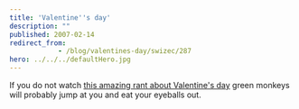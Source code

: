 ```yaml
---
title: 'Valentine''s day'
description: ""
published: 2007-02-14
redirect_from: 
            - /blog/valentines-day/swizec/287
hero: ../../../defaultHero.jpg
---
```

If you do not watch [this amazing rant about Valentine&#x27;s day](http://www.zefrank.com/valentine/) green monkeys will probably jump at you and eat your eyeballs out.